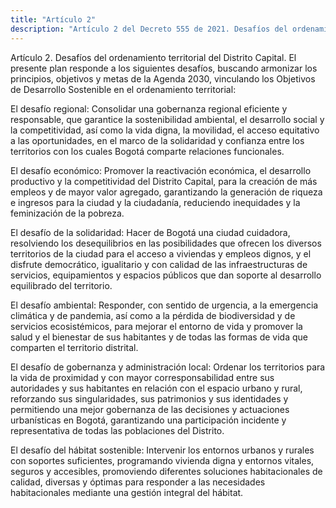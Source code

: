 ```yaml
---
title: "Artículo 2"
description: "Artículo 2 del Decreto 555 de 2021. Desafíos del ordenamiento territorial del Distrito Capital."
---
```


Artículo 2. Desafíos del ordenamiento territorial del Distrito Capital. El presente plan responde a los siguientes desafíos, buscando armonizar los principios, objetivos y metas de la Agenda 2030, vinculando los Objetivos de Desarrollo Sostenible en el ordenamiento territorial:
 
El desafío regional: Consolidar una gobernanza regional eficiente y responsable, que garantice la sostenibilidad ambiental, el desarrollo social y la competitividad, así como la vida digna, la movilidad, el acceso equitativo a las oportunidades, en el marco de la solidaridad y confianza entre los territorios con los cuales Bogotá comparte relaciones funcionales.
 
El desafío económico: Promover la reactivación económica, el desarrollo productivo y la competitividad del Distrito Capital, para la creación de más empleos y de mayor valor agregado, garantizando la generación de riqueza e ingresos para la ciudad y la ciudadanía, reduciendo inequidades y la feminización de la pobreza.
 
El desafío de la solidaridad: Hacer de Bogotá una ciudad cuidadora, resolviendo los desequilibrios en las posibilidades que ofrecen los diversos territorios de la ciudad para el acceso a viviendas y empleos dignos, y el disfrute democrático, igualitario y con calidad de las infraestructuras de servicios, equipamientos y espacios públicos que dan soporte al desarrollo equilibrado del territorio.
 
El desafío ambiental: Responder, con sentido de urgencia, a la emergencia climática y de pandemia, así como a la pérdida de biodiversidad y de servicios ecosistémicos, para mejorar el entorno de vida y promover la salud y el bienestar de sus habitantes y de todas las formas de vida que comparten el territorio distrital.
 
El desafío de gobernanza y administración local: Ordenar los territorios para la vida de proximidad y con mayor corresponsabilidad entre sus autoridades y sus habitantes en relación con el espacio urbano y rural, reforzando sus singularidades, sus patrimonios y sus identidades y permitiendo una mejor gobernanza de las decisiones y actuaciones urbanísticas en Bogotá, garantizando una participación incidente y representativa de todas las poblaciones del Distrito.
 
El desafío del hábitat sostenible: Intervenir los entornos urbanos y rurales con soportes suficientes, programando vivienda digna y entornos vitales, seguros y accesibles, promoviendo diferentes soluciones habitacionales de calidad, diversas y óptimas para responder a las necesidades habitacionales mediante una gestión integral del hábitat.